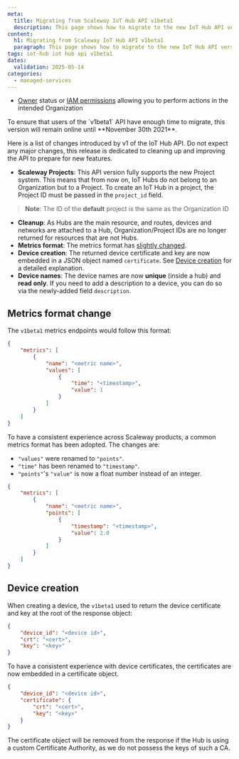 ```yaml
---
meta:
  title: Migrating from Scaleway IoT Hub API v1beta1
  description: This page shows how to migrate to the new IoT Hub API version.
content:
  h1: Migrating from Scaleway IoT Hub API v1beta1
  paragraph: This page shows how to migrate to the new IoT Hub API version.
tags: iot-hub iot hub api v1beta1
dates:
  validation: 2025-05-14
categories:
  - managed-services
---
```


<Macro id="requirements" />

- [Owner](/iam/concepts/#owner) status or [IAM permissions](/iam/concepts/#permission) allowing you to perform actions in the intended Organization

<Message type="important">
  To ensure that users of the `v1beta1` API have enough time to migrate, this version will remain online until **November 30th 2021**.
</Message>

Here is a list of changes introduced by v1 of the IoT Hub API. Do not expect any major changes, this release is dedicated to cleaning up and improving the API to prepare for new features.

- **Scaleway Projects**: This API version fully supports the new Project system. This means that from now on, IoT Hubs do not belong to an Organization but to a Project. To create an IoT Hub in a project, the Project ID must be passed in the `project_id` field.
> **Note**: The ID of the **default** project is the same as the Organization ID
- **Cleanup**: As Hubs are the main resource, and routes, devices and networks are attached to a Hub, Organization/Project IDs are no longer returned for resources that are not Hubs.
- **Metrics format**: The metrics format has [slightly changed](#metrics-format-change).
- **Device creation**: The returned device certificate and key are now embedded in a JSON object named `certificate`. See [Device creation](#device-creation) for a detailed explanation.
- **Device names**: The device names are now **unique** (inside a hub) and **read only**. If you need to add a description to a device, you can do so via the newly-added field `description`.

## Metrics format change

The `v1beta1` metrics endpoints would follow this format:

```json
{
    "metrics": [
        {
            "name": "<metric name>",
            "values": [
                {
                    "time": "<timestamp>",
                    "value": 1
                }
            ]
        }
    ]
}
```

To have a consistent experience across Scaleway products, a common metrics format has been adopted. The changes are:

- `"values"` were renamed to `"points"`.
- `"time"` has been renamed to `"timestamp"`.
- `"points"`'s `"value"` is now a float number instead of an integer.

```json
{
    "metrics": [
        {
            "name": "<metric name>",
            "points": [
                {
                    "timestamp": "<timestamp>",
                    "value": 2.0
                }
            ]
        }
    ]
}
```

## Device creation

When creating a device, the `v1beta1` used to return the device certificate and key at the root of the response object:

```json
{
    "device_id": "<device id>",
    "crt": "<cert>",
    "key": "<key>"
}
```

To have a consistent experience with device certificates, the certificates are now embedded in a certificate object.

```json
{
    "device_id": "<device id>",
    "certificate": {
        "crt": "<cert>",
        "key": "<key>"
    }
}
```

<Message type="important">
  The certificate object will be removed from the response if the Hub is using a custom Certificate Authority, as we do not possess the keys of such a CA.
</Message>


